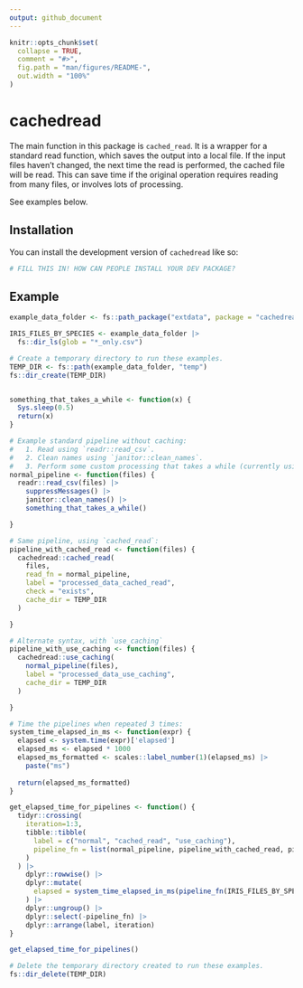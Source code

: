 ```yaml
---
output: github_document
---
```


<!-- README.md is generated from README.Rmd. Please edit that file -->

```r
knitr::opts_chunk$set(
  collapse = TRUE,
  comment = "#>",
  fig.path = "man/figures/README-",
  out.width = "100%"
)
```

# cachedread

<!-- badges: start -->

<!-- badges: end -->

The main function in this package is `cached_read`. It is a wrapper for a standard read function, which saves the output into a local file. If the input files haven't changed, the next time the read is performed, the cached file will be read. This can save time if the original operation requires reading from many files, or involves lots of processing.

See examples below.

## Installation

You can install the development version of `cachedread` like so:

``` r
# FILL THIS IN! HOW CAN PEOPLE INSTALL YOUR DEV PACKAGE?
```

## Example

```r
example_data_folder <- fs::path_package("extdata", package = "cachedread")

IRIS_FILES_BY_SPECIES <- example_data_folder |>
  fs::dir_ls(glob = "*_only.csv")

# Create a temporary directory to run these examples.
TEMP_DIR <- fs::path(example_data_folder, "temp")
fs::dir_create(TEMP_DIR)


something_that_takes_a_while <- function(x) {
  Sys.sleep(0.5)
  return(x)
}

# Example standard pipeline without caching: 
#   1. Read using `readr::read_csv`.  
#   2. Clean names using `janitor::clean_names`.
#   3. Perform some custom processing that takes a while (currently using sleep as an example).
normal_pipeline <- function(files) {
  readr::read_csv(files) |>
    suppressMessages() |>
    janitor::clean_names() |>
    something_that_takes_a_while()

}

# Same pipeline, using `cached_read`:
pipeline_with_cached_read <- function(files) {
  cachedread::cached_read(
    files, 
    read_fn = normal_pipeline, 
    label = "processed_data_cached_read",
    check = "exists",
    cache_dir = TEMP_DIR
  )

}

# Alternate syntax, with `use_caching`
pipeline_with_use_caching <- function(files) {
  cachedread::use_caching(
    normal_pipeline(files), 
    label = "processed_data_use_caching",
    cache_dir = TEMP_DIR
  )

}

# Time the pipelines when repeated 3 times:
system_time_elapsed_in_ms <- function(expr) {
  elapsed <- system.time(expr)['elapsed']
  elapsed_ms <- elapsed * 1000
  elapsed_ms_formatted <- scales::label_number(1)(elapsed_ms) |>
    paste("ms")
  
  return(elapsed_ms_formatted)
}

get_elapsed_time_for_pipelines <- function() {
  tidyr::crossing(
    iteration=1:3, 
    tibble::tibble(
      label = c("normal", "cached_read", "use_caching"),
      pipeline_fn = list(normal_pipeline, pipeline_with_cached_read, pipeline_with_use_caching)
    )
  ) |>
    dplyr::rowwise() |>
    dplyr::mutate(
      elapsed = system_time_elapsed_in_ms(pipeline_fn(IRIS_FILES_BY_SPECIES))
    ) |>
    dplyr::ungroup() |>
    dplyr::select(-pipeline_fn) |>
    dplyr::arrange(label, iteration)
}

get_elapsed_time_for_pipelines()

# Delete the temporary directory created to run these examples.
fs::dir_delete(TEMP_DIR)
  
```

